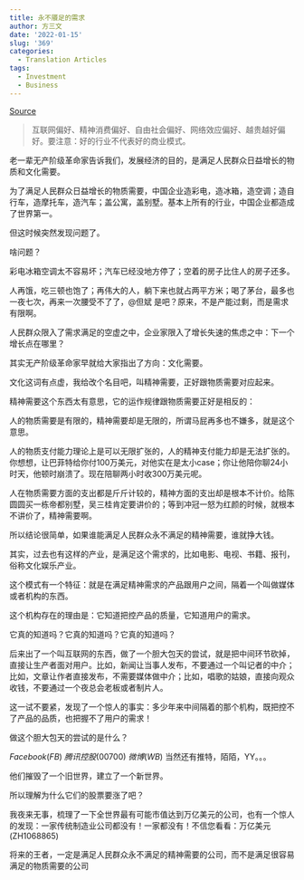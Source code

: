 ```yaml
---
title: 永不餍足的需求
author: 方三文
date: '2022-01-15'
slug: '369'
categories:
  - Translation Articles
tags:
  - Investment
  - Business
---
```


[Source](https://xueqiu.com/1955602780/85728271)

>互联网偏好、精神消费偏好、自由社会偏好、网络效应偏好、越贵越好偏好。要注意：好的行业不代表好的商业模式。

老一辈无产阶级革命家告诉我们，发展经济的目的，是满足人民群众日益增长的物质和文化需要。

为了满足人民群众日益增长的物质需要，中国企业造彩电，造冰箱，造空调；造自行车，造摩托车，造汽车；盖公寓，盖别墅。基本上所有的行业，中国企业都造成了世界第一。

但这时候突然发现问题了。

啥问题？

彩电冰箱空调太不容易坏；汽车已经没地方停了；空着的房子比住人的房子还多。

人再饿，吃三顿也饱了；再伟大的人，躺下来也就占两平方米；喝了茅台，最多也一夜七次，再来一次腰受不了了，@但斌 是吧？原来，不是产能过剩，而是需求有限啊。

人民群众限入了需求满足的空虚之中，企业家限入了增长失速的焦虑之中：下一个增长点在哪里？

其实无产阶级革命家早就给大家指出了方向：文化需要。

文化这词有点虚，我给改个名目吧，叫精神需要，正好跟物质需要对应起来。

精神需要这个东西太有意思，它的运作规律跟物质需要正好是相反的：

人的物质需要是有限的，精神需要却是无限的，所谓马屁再多也不嫌多，就是这个意思。

人的物质支付能力理论上是可以无限扩张的，人的精神支付能力却是无法扩张的。你想想，让巴菲特给你付100万美元，对他实在是太小case；你让他陪你聊24小时天，他顿时崩溃了。现在陪聊两小时收300万美元呢。

人在物质需要方面的支出都是斤斤计较的，精神方面的支出却是根本不计价。给陈圆圆买一栋帝都别墅，吴三桂肯定要讲价的；等到冲冠一怒为红颜的时候，就根本不讲价了，精神需要啊。

所以结论很简单，如果谁能满足人民群众永不满足的精神需要，谁就挣大钱。

其实，过去也有这样的产业，是满足这个需求的，比如电影、电视、书籍、报刊，俗称文化娱乐产业。

这个模式有一个特征：就是在满足精神需求的产品跟用户之间，隔着一个叫做媒体或者机构的东西。

这个机构存在的理由是：它知道把控产品的质量，它知道用户的需求。

它真的知道吗？它真的知道吗？它真的知道吗？

后来出了一个叫互联网的东西，做了一个胆大包天的尝试，就是把中间环节砍掉，直接让生产者面对用户。比如，新闻让当事人发布，不要通过一个叫记者的中介；比如，文章让作者直接发布，不需要媒体做中介；比如，唱歌的姑娘，直接向观众收钱，不要通过一个夜总会老板或者制片人。

这一试不要紧，发现了一个惊人的事实：多少年来中间隔着的那个机构，既把控不了产品的品质，也把握不了用户的需求！

做这个胆大包天的尝试的是什么？

$Facebook(FB)$ $腾讯控股(00700)$ $微博(WB)$ 当然还有推特，陌陌，YY。。。

他们摧毁了一个旧世界，建立了一个新世界。

所以理解为什么它们的股票要涨了吧？

我夜来无事，梳理了一下全世界最有可能市值达到万亿美元的公司，也有一个惊人的发现：一家传统制造业公司都没有！一家都没有！不信您看看：万亿美元(ZH1068865)

将来的王者，一定是满足人民群众永不满足的精神需要的公司，而不是满足很容易满足的物质需要的公司
